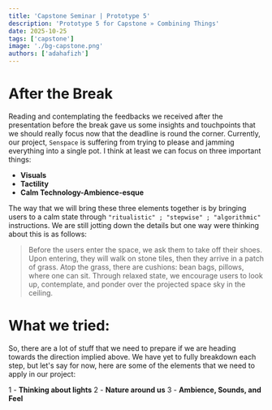 ```yaml
---
title: 'Capstone Seminar | Prototype 5'
description: 'Prototype 5 for Capstone » Combining Things'
date: 2025-10-25
tags: ['capstone']
image: './bg-capstone.png'
authors: ['adahafizh']
---
```


# After the Break

Reading and contemplating the feedbacks we received after the presentation before the break gave us some insights and touchpoints that we should really focus now that the deadline is round the corner. Currently, our project, `Senspace` is suffering from trying to please and jamming everything into a single pot. I think at least we can focus on three important things:

- **Visuals**
- **Tactility**
- **Calm Technology-Ambience-esque**

The way that we will bring these three elements together is by bringing users to a calm state through `"ritualistic" ; "stepwise" ; "algorithmic"` instructions. We are still jotting down the details but one way were thinking about this is as follows:

> Before the users enter the space, we ask them to take off their shoes. Upon entering, they will walk on stone tiles, then they arrive in a patch of grass. Atop the grass, there are cushions: bean bags, pillows, where one can sit. Through relaxed state, we encourage users to look up, contemplate, and ponder over the projected space sky in the ceiling. 

# What we tried:

So, there are a lot of stuff that we need to prepare if we are heading towards the direction implied above. We have yet to fully breakdown each step, but let's say for now, here are some of the elements that we need to apply in our project:

1 - **Thinking about lights**
2 - **Nature around us**
3 - **Ambience, Sounds, and Feel**
